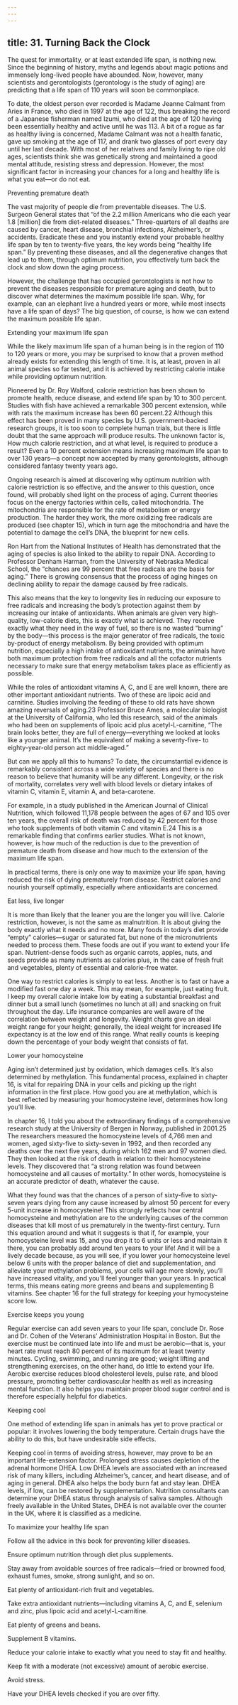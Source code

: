 ```yaml
---
---
---
```

title: 31. Turning Back the Clock
---




The quest for immortality, or at least extended life span, is nothing new. Since the beginning of history, myths and legends about magic potions and immensely long-lived people have abounded. Now, however, many scientists and gerontologists (gerontology is the study of aging) are predicting that a life span of 110 years will soon be commonplace.

To date, the oldest person ever recorded is Madame Jeanne Calmant from Aries in France, who died in 1997 at the age of 122, thus breaking the record of a Japanese fisherman named Izumi, who died at the age of 120 having been essentially healthy and active until he was 113. A bit of a rogue as far as healthy living is concerned, Madame Calmant was not a health fanatic, gave up smoking at the age of 117, and drank two glasses of port every day until her last decade. With most of her relatives and family living to ripe old ages, scientists think she was genetically strong and maintained a good mental attitude, resisting stress and depression. However, the most significant factor in increasing your chances for a long and healthy life is what you eat—or do not eat.





Preventing premature death


The vast majority of people die from preventable diseases. The U.S. Surgeon General states that “of the 2.2 million Americans who die each year 1.8 [million] die from diet-related diseases.” Three-quarters of all deaths are caused by cancer, heart disease, bronchial infections, Alzheimer’s, or accidents. Eradicate these and you instantly extend your probable healthy life span by ten to twenty-five years, the key words being “healthy life span.” By preventing these diseases, and all the degenerative changes that lead up to them, through optimum nutrition, you effectively turn back the clock and slow down the aging process.

However, the challenge that has occupied gerontologists is not how to prevent the diseases responsible for premature aging and death, but to discover what determines the maximum possible life span. Why, for example, can an elephant live a hundred years or more, while most insects have a life span of days? The big question, of course, is how we can extend the maximum possible life span.





Extending your maximum life span


While the likely maximum life span of a human being is in the region of 110 to 120 years or more, you may be surprised to know that a proven method already exists for extending this length of time. It is, at least, proven in all animal species so far tested, and it is achieved by restricting calorie intake while providing optimum nutrition.

Pioneered by Dr. Roy Walford, calorie restriction has been shown to promote health, reduce disease, and extend life span by 10 to 300 percent. Studies with fish have achieved a remarkable 300 percent extension, while with rats the maximum increase has been 60 percent.22 Although this effect has been proved in many species by U.S. government-backed research groups, it is too soon to complete human trials, but there is little doubt that the same approach will produce results. The unknown factor is, How much calorie restriction, and at what level, is required to produce a result? Even a 10 percent extension means increasing maximum life span to over 130 years—a concept now accepted by many gerontologists, although considered fantasy twenty years ago.

Ongoing research is aimed at discovering why optimum nutrition with calorie restriction is so effective, and the answer to this question, once found, will probably shed light on the process of aging. Current theories focus on the energy factories within cells, called mitochondria. The mitochondria are responsible for the rate of metabolism or energy production. The harder they work, the more oxidizing free radicals are produced (see chapter 15), which in turn age the mitochondria and have the potential to damage the cell’s DNA, the blueprint for new cells.

Ron Hart from the National Institutes of Health has demonstrated that the aging of species is also linked to the ability to repair DNA. According to Professor Denham Harman, from the University of Nebraska Medical School, the “chances are 99 percent that free radicals are the basis for aging.” There is growing consensus that the process of aging hinges on declining ability to repair the damage caused by free radicals.

This also means that the key to longevity lies in reducing our exposure to free radicals and increasing the body’s protection against them by increasing our intake of antioxidants. When animals are given very high-quality, low-calorie diets, this is exactly what is achieved. They receive exactly what they need in the way of fuel, so there is no wasted “burning” by the body—this process is the major generator of free radicals, the toxic by-product of energy metabolism. By being provided with optimum nutrition, especially a high intake of antioxidant nutrients, the animals have both maximum protection from free radicals and all the cofactor nutrients necessary to make sure that energy metabolism takes place as efficiently as possible.

While the roles of antioxidant vitamins A, C, and E are well known, there are other important antioxidant nutrients. Two of these are lipoic acid and carnitine. Studies involving the feeding of these to old rats have shown amazing reversals of aging.23 Professor Bruce Ames, a molecular biologist at the University of California, who led this research, said of the animals who had been on supplements of lipoic acid plus acetyl-L-carnitine, “The brain looks better, they are full of energy—everything we looked at looks like a younger animal. It’s the equivalent of making a seventy-five- to eighty-year-old person act middle-aged.”

But can we apply all this to humans? To date, the circumstantial evidence is remarkably consistent across a wide variety of species and there is no reason to believe that humanity will be any different. Longevity, or the risk of mortality, correlates very well with blood levels or dietary intakes of vitamin C, vitamin E, vitamin A, and beta-carotene.

For example, in a study published in the American Journal of Clinical Nutrition, which followed 11,178 people between the ages of 67 and 105 over ten years, the overall risk of death was reduced by 42 percent for those who took supplements of both vitamin C and vitamin E.24 This is a remarkable finding that confirms earlier studies. What is not known, however, is how much of the reduction is due to the prevention of premature death from disease and how much to the extension of the maximum life span.

In practical terms, there is only one way to maximize your life span, having reduced the risk of dying prematurely from disease. Restrict calories and nourish yourself optimally, especially where antioxidants are concerned.





Eat less, live longer


It is more than likely that the leaner you are the longer you will live. Calorie restriction, however, is not the same as malnutrition. It is about giving the body exactly what it needs and no more. Many foods in today’s diet provide “empty” calories—sugar or saturated fat, but none of the micronutrients needed to process them. These foods are out if you want to extend your life span. Nutrient-dense foods such as organic carrots, apples, nuts, and seeds provide as many nutrients as calories plus, in the case of fresh fruit and vegetables, plenty of essential and calorie-free water.

One way to restrict calories is simply to eat less. Another is to fast or have a modified fast one day a week. This may mean, for example, just eating fruit. I keep my overall calorie intake low by eating a substantial breakfast and dinner but a small lunch (sometimes no lunch at all) and snacking on fruit throughout the day. Life insurance companies are well aware of the correlation between weight and longevity. Weight charts give an ideal weight range for your height; generally, the ideal weight for increased life expectancy is at the low end of this range. What really counts is keeping down the percentage of your body weight that consists of fat.





Lower your homocysteine


Aging isn’t determined just by oxidation, which damages cells. It’s also determined by methylation. This fundamental process, explained in chapter 16, is vital for repairing DNA in your cells and picking up the right information in the first place. How good you are at methylation, which is best reflected by measuring your homocysteine level, determines how long you’ll live.

In chapter 16, I told you about the extraordinary findings of a comprehensive research study at the University of Bergen in Norway, published in 2001.25 The researchers measured the homocysteine levels of 4,766 men and women, aged sixty-five to sixty-seven in 1992, and then recorded any deaths over the next five years, during which 162 men and 97 women died. They then looked at the risk of death in relation to their homocysteine levels. They discovered that “a strong relation was found between homocysteine and all causes of mortality.” In other words, homocysteine is an accurate predictor of death, whatever the cause.

What they found was that the chances of a person of sixty-five to sixty-seven years dying from any cause increased by almost 50 percent for every 5-unit increase in homocysteine! This strongly reflects how central homocysteine and methylation are to the underlying causes of the common diseases that kill most of us prematurely in the twenty-first century. Turn this equation around and what it suggests is that if, for example, your homocysteine level was 15, and you drop it to 6 units or less and maintain it there, you can probably add around ten years to your life! And it will be a lively decade because, as you will see, if you lower your homocysteine level below 6 units with the proper balance of diet and supplementation, and alleviate your methylation problems, your cells will age more slowly, you’ll have increased vitality, and you’ll feel younger than your years. In practical terms, this means eating more greens and beans and supplementing B vitamins. See chapter 16 for the full strategy for keeping your hymocysteine score low.





Exercise keeps you young


Regular exercise can add seven years to your life span, conclude Dr. Rose and Dr. Cohen of the Veterans’ Administration Hospital in Boston. But the exercise must be continued late into life and must be aerobic—that is, your heart rate must reach 80 percent of its maximum for at least twenty minutes. Cycling, swimming, and running are good; weight lifting and strengthening exercises, on the other hand, do little to extend your life. Aerobic exercise reduces blood cholesterol levels, pulse rate, and blood pressure, promoting better cardiovascular health as well as increasing mental function. It also helps you maintain proper blood sugar control and is therefore especially helpful for diabetics.





Keeping cool


One method of extending life span in animals has yet to prove practical or popular: it involves lowering the body temperature. Certain drugs have the ability to do this, but have undesirable side effects.

Keeping cool in terms of avoiding stress, however, may prove to be an important life-extension factor. Prolonged stress causes depletion of the adrenal hormone DHEA. Low DHEA levels are associated with an increased risk of many killers, including Alzheimer’s, cancer, and heart disease, and of aging in general. DHEA also helps the body burn fat and stay lean. DHEA levels, if low, can be restored by supplementation. Nutrition consultants can determine your DHEA status through analysis of saliva samples. Although freely available in the United States, DHEA is not available over the counter in the UK, where it is classified as a medicine.

To maximize your healthy life span

Follow all the advice in this book for preventing killer diseases.

Ensure optimum nutrition through diet plus supplements.

Stay away from avoidable sources of free radicals—fried or browned food, exhaust fumes, smoke, strong sunlight, and so on.

Eat plenty of antioxidant-rich fruit and vegetables.

Take extra antioxidant nutrients—including vitamins A, C, and E, selenium and zinc, plus lipoic acid and acetyl-L-carnitine.

Eat plenty of greens and beans.

Supplement B vitamins.

Reduce your calorie intake to exactly what you need to stay fit and healthy.

Keep fit with a moderate (not excessive) amount of aerobic exercise.

Avoid stress.

Have your DHEA levels checked if you are over fifty.